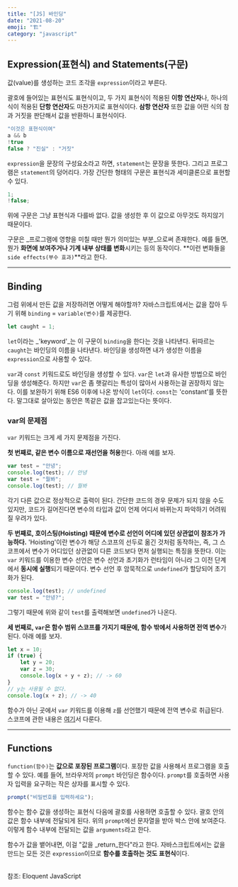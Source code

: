 ```yaml
---
title: "[JS] 바인딩"
date: "2021-08-20"
emoji: "🏗"
category: "javascript"
---
```


## Expression(표현식) and Statements(구문)

값(value)를 생성하는 코드 조각을 `expression`이라고 부른다.

괄호에 들어있는 표현식도 표현식이고, 두 가지 표현식이 적용된 **이항 연산자**나, 하나의 식이 적용된 **단항 연산자**도 마찬가지로 표현식이다.
**삼항 연산자** 또한 값을 어떤 식의 참과 거짓을 판단해서 값을 반환하니 표현식이다.
```js
"이것은 표현식이여"
a && b
!true
false ? "진실" : "거짓"
```

`expression`을 문장의 구성요소라고 하면, `statement`는 문장을 뜻한다. 
그리고 프로그램은 `statement`의 덩어리다.
가장 간단한 형태의 구문은 표현식과 세미클론으로 표현할 수 있다.
```js
1;
!false;
```
위에 구문은 그냥 표현식과 다를바 없다. 값을 생성한 후 이 값으로 아무것도 하지않기 때문이다.

구문은 _프로그램에 영향을 미칠 때만 뭔가 의미있는 부분_으로써 존재한다.
예를 들면, 뭔가 **화면에 보여주거나 기계 내부 상태를 변화**시키는 등의 동작이다. **이런 변화들을 `side effects(부수 효과)`**라고 한다.

***

## Binding

그럼 위에서 만든 값을 저장하려면 어떻게 해야할까? 자바스크립트에서는 값을 잡아 두기 위해 `binding` = `variable(변수)`를 제공한다.
```js
let caught = 1;
```
`let`이라는 _'keyword'_는 이 구문이 `binding`을 한다는 것을 나타낸다. 뒤따르는 `caught`는 바인딩의 이름을 나타낸다.
바인딩을 생성하면 내가 생성한 이름을 `expression`으로 사용할 수 있다.

`var`과 `const` 키워드로도 바인딩을 생성할 수 있다. `var`은 `let`과 유사한 방법으로 바인딩을 생성해준다. 하지만 `var`은 좀 햇갈리는 특성이 많아서 사용하는걸 권장하지 않는다.
이를 보완하기 위해 ES6 이후에 나온 방식이 `let`이다. `const`는 'constant'를 뜻한다. 말그대로 살아있는 동안은 똑같은 값을 잡고있는다는 뜻이다.

### var의 문제점
`var` 키워드는 크게 세 가지 문제점을 가진다.

**첫 번째로, 같은 변수 이름으로 재선언을 허용**한다. 아래 예를 보자.
```js
var test = "안녕";
console.log(test); // 안녕
var test = "뭘봐";
console.log(test); // 뭘봐
```
각기 다른 값으로 정상적으로 출력이 된다. 간단한 코드의 경우 문제가 되지 않을 수도 있지만, 코드가 길어진다면 변수의 타입과 값이 언제 어디서 바뀌는지 파악하기 어려워질 우려가 있다.

**두 번째로, 호이스팅(Hoisting) 때문에 변수로 선언이 어디에 있던 상관없이 참조가 가능하다.** 
'Hoisting'이란 변수가 해당 스코프의 선두로 옮긴 것처럼 동작하는, 즉, 그 스코프에서 변수가 어디있던 상관없이 다른 코드보다 먼저 실행되는 특징을 뜻한다.
이는 `var` 키워드를 이용한 변수 선언은 변수 선언과 초기화가 런타임이 아니라 그 이전 단계에서 **동시에 실행**되기 때문이다. 변수 선언 후 암묵적으로 `undefined`가 할당되어 초기화가 된다.

```js
console.log(test); // undefined
var test = "안녕?";
```

그렇기 때문에 위와 같이 `test`를 출력해보면 `undefined`가 나온다.

**세 번째로, `var`은 함수 범위 스코프를 가지기 때문에, 함수 밖에서 사용하면 전역 변수**가 된다. 아래 예를 보자.

```js
let x = 10;
if (true) {
    let y = 20;
    var z = 30;
    console.log(x + y + z); // -> 60
}
// y는 사용될 수 없다.
console.log(x + z); // -> 40
```

함수가 아닌 곳에서 `var` 키워드를 이용해 `z`를 선언했기 때문에 전역 변수로 취급된다. 스코프에 관한 내용은 [여기](https://woong-jae.com/javascript/210822-functions)서 다룬다.

***

## Functions

`function(함수)`는 **값으로 포장된 프로그램**이다. 포장한 값을 사용해서 프로그램을 호출할 수 있다. 예를 들어, 브라우저의 `prompt` 바인딩은 함수이다.
`prompt`를 호출하면 사용자 입력을 요구하는 작은 상자를 표시할 수 있다.
```js
prompt("비밀번호를 입력하세요");
```
함수는 함수 값을 생성하는 표현식 다음에 괄호를 사용하면 호출할 수 있다. 괄호 안의 값은 함수 내부에 전달되게 된다. 위의 `prompt`에선 문자열을 받아 박스 안에 보여준다.
이렇게 함수 내부에 전달되는 값을 `arguments`라고 한다.

함수가 값을 뱉어내면, 이걸 "값을 _return_한다"라고 한다. 자바스크립트에서는 값을 만드는 모든 것은 `expression`이므로 **함수를 호출하는 것도 표현식**이다.

<br/>
참조: Eloquent JavaScript